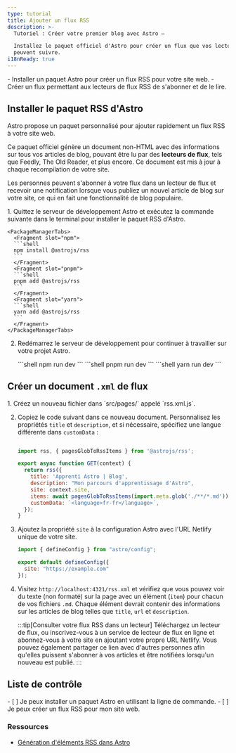 ```yaml
---
type: tutorial
title: Ajouter un flux RSS
description: >-
  Tutoriel : Créer votre premier blog avec Astro —

  Installez le paquet officiel d'Astro pour créer un flux que vos lecteurs
  peuvent suivre.
i18nReady: true
---
```


<PreCheck>
  - Installer un paquet Astro pour créer un flux RSS pour votre site web.
  - Créer un flux permettant aux lecteurs de flux RSS de s'abonner et de le lire.
</PreCheck>

## Installer le paquet RSS d'Astro

Astro propose un paquet personnalisé pour ajouter rapidement un flux RSS à votre site web.

Ce paquet officiel génère un document non-HTML avec des informations sur tous vos articles de blog, pouvant être lu par des **lecteurs de flux**, tels que Feedly, The Old Reader, et plus encore. Ce document est mis à jour à chaque recompilation de votre site.

Les personnes peuvent s'abonner à votre flux dans un lecteur de flux et recevoir une notification lorsque vous publiez un nouvel article de blog sur votre site, ce qui en fait une fonctionnalité de blog populaire.

<Steps>
1. Quittez le serveur de développement Astro et exécutez la commande suivante dans le terminal pour installer le paquet RSS d'Astro.

    <PackageManagerTabs>
      <Fragment slot="npm">
      ```shell
      npm install @astrojs/rss
      ```
      </Fragment>
      <Fragment slot="pnpm">
      ```shell
      pnpm add @astrojs/rss
      ```
      </Fragment>
      <Fragment slot="yarn">
      ```shell
      yarn add @astrojs/rss
      ```
      </Fragment>
    </PackageManagerTabs>

2. Redémarrez le serveur de développement pour continuer à travailler sur votre projet Astro.

    <PackageManagerTabs>
      <Fragment slot="npm">
      ```shell
      npm run dev
      ```
      </Fragment>
      <Fragment slot="pnpm">
      ```shell
      pnpm run dev
      ```
      </Fragment>
      <Fragment slot="yarn">
      ```shell
      yarn run dev
      ```
      </Fragment>
    </PackageManagerTabs>
</Steps>

## Créer un document `.xml` de flux

<Steps>
1. Créez un nouveau fichier dans `src/pages/` appelé `rss.xml.js`.

2. Copiez le code suivant dans ce nouveau document. Personnalisez les propriétés `title` et `description`, et si nécessaire, spécifiez une langue différente dans `customData` :

    ```js title="src/pages/rss.xml.js"

    import rss, { pagesGlobToRssItems } from '@astrojs/rss';

    export async function GET(context) {
      return rss({
        title: 'Apprenti Astro | Blog',
        description: "Mon parcours d'apprentissage d'Astro",
        site: context.site,
        items: await pagesGlobToRssItems(import.meta.glob('./**/*.md')),
        customData: `<language>fr-fr</language>`,
      });
    }
    ```

3. Ajoutez la propriété `site` à la configuration Astro avec l'URL Netlify unique de votre site.

    ```js title="astro.config.mjs" ins={4}
    import { defineConfig } from "astro/config";

    export default defineConfig({
      site: "https://example.com"
    });
    ```

4. Visitez `http://localhost:4321/rss.xml` et vérifiez que vous pouvez voir du texte (non formaté) sur la page avec un élément (`item`) pour chacun de vos fichiers `.md`. Chaque élément devrait contenir des informations sur les articles de blog telles que `title`, `url` et `description`.

    :::tip[Consulter votre flux RSS dans un lecteur]
    Téléchargez un lecteur de flux, ou inscrivez-vous à un service de lecteur de flux en ligne et abonnez-vous à votre site en ajoutant votre propre URL Netlify. Vous pouvez également partager ce lien avec d'autres personnes afin qu'elles puissent s'abonner à vos articles et être notifiées lorsqu'un nouveau est publié.
    :::

</Steps>

<Box icon="check-list">

## Liste de contrôle

<Checklist>
- [ ] Je peux installer un paquet Astro en utilisant la ligne de commande.
- [ ] Je peux créer un flux RSS pour mon site web.
</Checklist>
</Box>

### Ressources

- [Génération d'éléments RSS dans Astro](/fr/recipes/rss/#utilisation-des-importations-globales)
